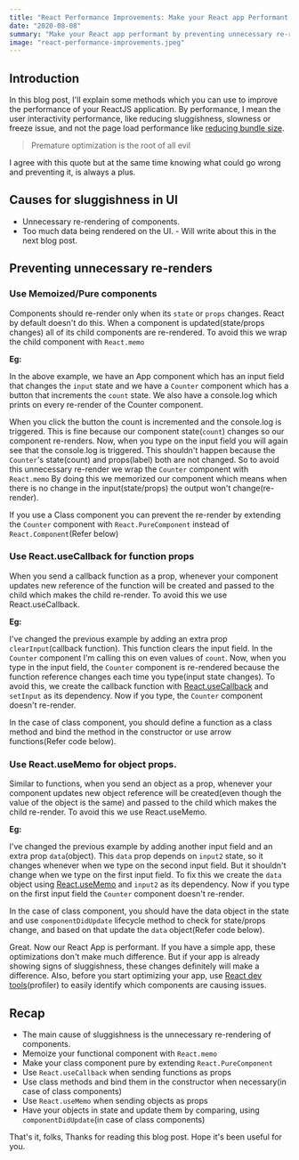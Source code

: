 ```yaml
---
title: "React Performance Improvements: Make your React app Performant."
date: "2020-08-08"
summary: "Make your React app performant by preventing unnecessary re-renders"
image: "react-performance-improvements.jpeg"
---
```



## Introduction

In this blog post, I'll explain some methods which you can use to improve the performance of your ReactJS application. By performance, I mean the user interactivity performance, like reducing sluggishness, slowness or freeze issue, and not the page load performance like [reducing bundle size](https://dev.to/nikhilkumaran/webpack-optimizations-production-ready-react-app-1jl3).

> Premature optimization is the root of all evil

I agree with this quote but at the same time knowing what could go wrong and preventing it, is always a plus.

## Causes for sluggishness in UI

- Unnecessary re-rendering of components.
- Too much data being rendered on the UI. - Will write about this in the next blog post.

## Preventing unnecessary re-renders

### Use Memoized/Pure components

Components should re-render only when its `state` or `props` changes. React by default doesn't do this. When a component is updated(state/props changes) all of its child components are re-rendered. To avoid this we wrap the child component with `React.memo`

**Eg:**

<Codesandbox src="https://codesandbox.io/embed/react-performance-eg-1-wcg93" />

In the above example, we have an App component which has an input field that changes the `input` state and we have a `Counter` component which has a button that increments the `count` state. We also have a console.log which prints on every re-render of the Counter component.

When you click the button the count is incremented and the console.log is triggered. This is fine because our component state(`count`) changes so our component re-renders.
Now, when you type on the input field you will again see that the console.log is triggered. This shouldn't happen because the `Counter`'s state(count) and props(label) both are not changed.
So to avoid this unnecessary re-render we wrap the `Counter` component with `React.memo` By doing this we memorized our component which means when there is no change in the input(state/props) the output won't change(re-render).

If you use a Class component you can prevent the re-render by extending the `Counter` component with `React.PureComponent` instead of `React.Component`(Refer below)

<Codesandbox src="https://codesandbox.io/embed/react-performance-class-components-eg-1-54lu0" />

### Use React.useCallback for function props

When you send a callback function as a prop, whenever your component updates new reference of the function will be created and passed to the child which makes the child re-render. To avoid this we use React.useCallback.

**Eg:**

<Codesandbox src="https://codesandbox.io/embed/react-performance-eg-2-onbyy" />

I've changed the previous example by adding an extra prop `clearInput`(callback function).
This function clears the input field. In the `Counter` component I'm calling this on even values of `count`. Now, when you type in the input field, the `Counter` component is re-rendered because the function reference changes each time you type(input state changes).
To avoid this, we create the callback function with [React.useCallback](https://reactjs.org/docs/hooks-reference.html#usecallback) and `setInput` as its dependency.
Now if you type, the `Counter` component doesn't re-render.

In the case of class component, you should define a function as a class method and bind the method in the constructor or use arrow functions(Refer code below).

<Codesandbox src="https://codesandbox.io/embed/react-performance-class-components-eg-2-j3zm4" />

### Use React.useMemo for object props.

Similar to functions, when you send an object as a prop, whenever your component updates new object reference will be created(even though the value of the object is the same) and passed to the child which makes the child re-render. To avoid this we use React.useMemo.

**Eg:**

<Codesandbox src="https://codesandbox.io/embed/react-performance-eg-3-nnrwy" />

I've changed the previous example by adding another input field and an extra prop `data`(object).
This `data` prop depends on `input2` state, so it changes whenever when we type on the second input field. But it shouldn't change when we type on the first input field.
To fix this we create the `data` object using [React.useMemo](https://reactjs.org/docs/hooks-reference.html#usememo) and `input2` as its dependency.
Now if you type on the first input field the `Counter` component doesn't re-render.

In the case of class component, you should have the data object in the state and use `componentDidUpdate` lifecycle method to check for state/props change, and based on that update the `data` object(Refer code below).

<Codesandbox src="https://codesandbox.io/embed/react-performance-class-components-eg-3-u7msz" />

Great. Now our React App is performant. If you have a simple app, these optimizations don't make much difference. But if your app is already showing signs of sluggishness, these changes definitely will make a difference. Also, before you start optimizing your app, use [React dev tools](https://chrome.google.com/webstore/detail/react-developer-tools/fmkadmapgofadopljbjfkapdkoienihi?hl=en)(profiler) to easily identify which components are causing issues.

## Recap

- The main cause of sluggishness is the unnecessary re-rendering of components.
- Memoize your functional component with `React.memo`
- Make your class component pure by extending `React.PureComponent`
- Use `React.useCallback` when sending functions as props
- Use class methods and bind them in the constructor when necessary(in case of class components)
- Use `React.useMemo` when sending objects as props
- Have your objects in state and update them by comparing, using `componentDidUpdate`(in case of class components)

That's it, folks, Thanks for reading this blog post. Hope it's been useful for you.
